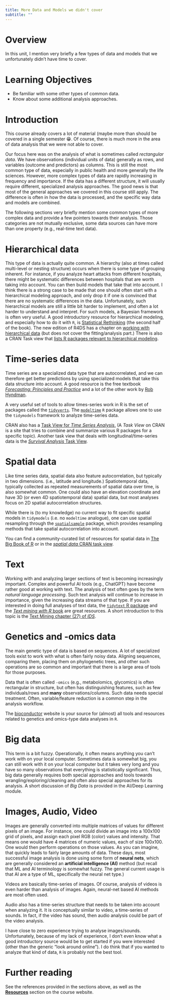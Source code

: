 ```yaml
---
title: More Data and Models we didn't cover 
subtitle: ""
---
```



# Overview
In this unit, I mention very briefly a few types of data and models that we unfortunately didn't have time to cover.



# Learning Objectives
* Be familiar with some other types of common data.
* Know about some additional analysis approaches.



# Introduction

This course already covers a lot of material (maybe more than should be covered in a single semester 😁. Of course, there is much more in the area of data analysis that we were not able to cover.

Our focus here was on the analysis of what is sometimes called _rectangular data_. We have observations (individual units of data) generally as rows, and variables (outcome and predictors) as columns. This is still the most common type of data, especially in public health and more generally the life sciences. However, more complex types of data are rapidly increasing in frequency and importance. If the data has a different structure, it will usually require different, specialized analysis approaches. The good news is that most of the general approaches we covered in this course still apply. The difference is often in how the data is processed, and the specific way data and models are combined.

The following sections very briefly mention some common types of more complex data and provide a few pointers towards their analysis. Those categories are not mutually exclusive, some data sources can have more than one property (e.g., real-time text data).


# Hierarchical data

This type of data is actually quite common. A hierarchy (also at times called multi-level or nesting structure) occurs when there is some type of grouping inherent. For instance, if you analyze heart attacks from different hospitals, there might be systematic differences between hospitals that are worth taking into account. You can then build models that take that into account. I think there is a strong case to be made that one should often start with a hierarchical modeling approach, and only drop it if one is convinced that there are no systematic differences in the data. Unfortunately, such hierarchical models are still a little bit harder to implement, and often a lot harder to understand and interpret. For such models, a Bayesian framework is often very useful. A good introductory resource for hierarchical modeling, and especially how to do it with `R`,  is [Statistical Rethinking](https://xcelab.net/rm/statistical-rethinking/) (the second half of the book). The new edition of R4DS has a chapter on [working with hierarchical data](https://r4ds.hadley.nz/rectangling.html) (but does not cover the fitting/analysis part.) There is also a CRAN Task view that [lists R packages relevant to hierarchical modeling](https://cran.r-project.org/web/views/MixedModels.html).


# Time-series data

Time series are a specialized data type that are autocorrelated, and we can therefore get better predictions by using specialized models that take this data structure into account. A good resource is the free textbook [*Forecasting: Principles and Practice*](https://otexts.com/fpp3/) and a lot of the other work by [Rob Hyndman](https://robjhyndman.com/). 

A very useful set of tools to allow times-series work in R is the set of packages called the [`tidyverts`](https://tidyverts.org/). The [`modeltime`](https://business-science.github.io/modeltime/) `R` package allows one to use the `tidymodels` framework to analyze time-series data.

CRAN also has a [Task View for _Time Series Analysis_.](https://cran.r-project.org/web/views/TimeSeries.html) (A _Task View_ on CRAN is a site that tries to combine and summarize various R packages for a specific topic). Another task view that deals with longitudinal/time-series data is the [*Survival Analysis* Task View](https://cran.r-project.org/web/views/Survival.html).

# Spatial data

Like time series data, spatial data also feature autocorrelation, but typically in two dimensions. (i.e., latitude and longitude.) Spatiotemporal data, typically collected as repeated measurements of spatial data over time, is also somewhat common. One could also have an elevation coordinate and have 3D (or even 4D spatiotemporal data) spatial data, but most analyses focus on 2D spatial autocorrelation structures.

While there is (to my knowledge) no current way to fit specific spatial models in `tidymodels` (i.e. no `modeltime` analogue), one can use spatial resampling through the [`spatialsample`](https://spatialsample.tidymodels.org/) package, which provides resampling methods that take spatial autocorrelation into account.

You can find a community-curated list of resources for spatial data in [The Big Book of R](https://www.bigbookofr.com/geospatial.html) or in the [*spatial data* CRAN task view](https://cran.r-project.org/web/views/Spatial.html).

# Text

Working with and analyzing larger sections of text is becoming increasingly important. Complex and powerful AI tools (e.g., ChatGPT) have become rather good at working with text. The analysis of text often goes by the term _natural language processing_. Such text analysis will continue to increase in importance, given the increasing data streams of that type. If you are interested in doing full analyses of text data, the [`tidytext` R package](https://juliasilge.github.io/tidytext/) and the [*Text mining with R* book](https://www.tidytextmining.com/) are great resources. A short introduction to this topic is the [Text Mining chapter (27) of *IDS*](https://rafalab.github.io/dsbook/text-mining.html). 



# Genetics and -omics data

The main genetic type of data is based on sequences. A lot of specialized tools exist to work with what is often fairly noisy data. Aligning sequences, comparing them, placing them on phylogenetic trees, and other such operations are so common and important that there is a large area of tools for those purposes. 

Data that is often called `-omics` (e.g., metabolomics, glycomics) is often rectangular in structure, but often has distinguishing features, such as few individuals/rows and **many** observations/columns. Such data needs special treatment. Often, variable/feature reduction is a common step in the analysis workflow.

The [bioconductor](https://www.bioconductor.org/) website is your source for (almost) all tools and resources related to genetics and omics-type data analyses in `R`. 


# Big data

This term is a bit fuzzy. Operationally, it often means anything you can't work with on your local computer. Sometimes data is somewhat big, you can still work with it on your local computer but it takes very long and you have so many observations that everything is statistically significant. Thus, big data generally requires both special approaches and tools towards wrangling/exploring/cleaning and often also special approaches for its analysis. A short discussion of _Big Data_ is provided in the AI/Deep Learning module.



# Images, Audio, Video

Images are generally converted into multiple matrices of values for different pixels of an image. For instance, one could divide an image into a 100x100 grid of pixels, and assign each pixel RGB (color) values and intensity. That means one would have 4 matrices of numeric values, each of size 100x100. One would then perform operations on those values. As you can imagine, that quickly leads to fairly large amounts of data. These days, most successful image analysis is done using some form of **neural nets**, which are generally considered an **artificial intelligence (AI)** method (but recall that ML and AI terminology is somewhat fuzzy. The general current usage is that AI are a type of ML, specifically the neural net type.)

Videos are basically time-series of images. Of course, analysis of videos is even harder than analysis of images. Again, neural-net based AI methods are most often used.

Audio also has a time-series structure that needs to be taken into account when analyzing it. It is conceptually similar to video, a time-series of sounds. In fact, if the video has sound, then audio analysis could be part of the video analysis.

I have close to zero experience trying to analyse images/sounds. Unfortunately, because of my lack of experience, I don't even know what a good introductory source would be to get started if you were interested (other than the generic "look around online"). I do think that if you wanted to analyze that kind of data, `R` is probably not the best tool. 


# Further reading

See the references provided in the sections above, as well as the [**Resources**](../../resources/Course_Resources.qmd) section on the course website. 